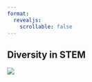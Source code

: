 ```yaml
---
format:
  revealjs:
    scrollable: false
---
```


## Diversity in STEM {header-left="Week 9" header-right="Events"}
[![](images/paste-1.png){fig-alt="Diversity in STEM Banner"}](https://events.humanitix.com/diversity-in-stem-night)